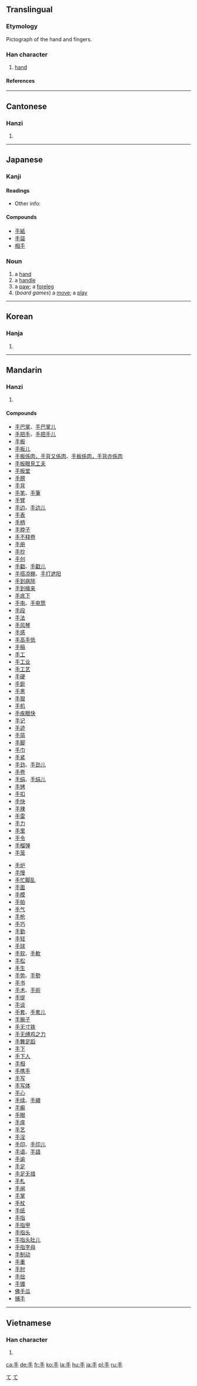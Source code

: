 ==Translingual==
{{stroke order|strokes=4}}
===Etymology===
Pictograph of the hand and fingers.
===Han character===
{{Han char|rn=64|rad=手|as=00|sn=4|four=2050<sub>0</sub>|canj=手 (Q)}}
# [[hand]]
====References====
{{Han ref|kx=0416.280|dkj=11768|dj=0762.090|hdz=31824.010|uh=624B|ud=25163|bh=A4E2|bd=42210}}
----

==Cantonese==
===Hanzi===
{{yue-hanzi|jyut=|y=sau2}}
# {{defn|Cantonese}}
----
== Japanese ==
[[Category:1000_Japanese_basic_words|て]]
=== Kanji ===
{{ja-kanji|grade=1|rs=手00}}
====Readings====
{{ja-readings|on=[[しゅ]](shu), [[しゅう]] (shū)|kun=[[て]] (te), [[てずから]] (tezukara)}}
*Other info:

====Compounds====
*[[手紙]]
*[[手袋]]
*[[相手]]

=== Noun ===
{{janoun|て|te}}



[[Category:Japanese nouns|て]]
#a [[hand]]
#a [[handle]]
#a [[paw]]; a [[foreleg]]
#(''board games'') a [[move]]; a [[play]]
----
==Korean==
===Hanja===
{{ko-hanja|hangeul=수|eumhun=손|rv=su|mr=su|y=swu}}
# {{defn|Korean}}

----
==Mandarin==
===Hanzi===
{{cmn-hanzi|pin=[[shǒu]] (shou3)|wg=shou<sup>3</sup>}}
# {{defn|Mandarin}}

====Compounds====
{{top}}
*[[手巴掌]]、[[手巴掌儿]]
*[[手把手]]、[[手把手儿]]
*[[手板]]
*[[手板儿]]
*[[手板係肉，手背又係肉]]、[[手板係肉，手背亦係肉]]
*[[手板眼見工夫]]
*[[手板堂]]
*[[手膀]]
*[[手背]]
*[[手笔]]、[[手筆]]
*[[手臂]]
*[[手边]]、[[手边儿]]
*[[手表]]
*[[手柄]]
*[[手脖子]]
*[[手不释卷]]
*[[手册]]
*[[手抄]]
*[[手创]]
*[[手戳]]、[[手戳儿]]
*[[手搭凉棚]]、[[手打遮阳]]
*[[手到病除]]
*[[手到擒来]]
*[[手底下]]
*[[手电]]、[[手电筒]]
*[[手段]]
*[[手法]]
*[[手风琴]]
*[[手感]]
*[[手高手低]]
*[[手稿]]
*[[手工]]
*[[手工业]]
*[[手工艺]]
*[[手硬]]
*[[手鈪]]
*[[手黑]]
*[[手狠]]
*[[手机]]
*[[手疾眼快]]
*[[手记]]
*[[手迹]]
*[[手简]]
*[[手脚]]
*[[手巾]]
*[[手紧]]
*[[手劲]]、[[手劲儿]]
*[[手卷]]
*[[手绢]]、[[手绢儿]]
*[[手铐]]
*[[手扣]]
*[[手快]]
*[[手辣]]
*[[手雷]]
*[[手力]]
*[[手里]]
*[[手令]]
*[[手榴弹]]
*[[手笼]]
{{mid}}
*[[手炉]]
*[[手慢]]
*[[手忙脚乱]]
*[[手面]]
*[[手模]]
*[[手帕]]
*[[手气]]
*[[手枪]]
*[[手巧]]
*[[手勤]]
*[[手轻]]
*[[手球]]
*[[手软]]、[[手軟]]
*[[手松]]
*[[手生]]
*[[手势]]、[[手勢]]
*[[手书]]
*[[手术]]、[[手術]]
*[[手提]]
*[[手谈]]
*[[手套]]、[[手套儿]]
*[[手腕子]]
*[[手无寸铁]]
*[[手无缚鸡之力]]
*[[手舞足蹈]]
*[[手下]]
*[[手下人]]
*[[手相]]
*[[手携手]]
*[[手写]]
*[[手写体]]
*[[手心]]
*[[手续]]、[[手續]]
*[[手癣]]
*[[手眼]]
*[[手痒]]
*[[手艺]]
*[[手淫]]
*[[手印]]、[[手印儿]]
*[[手语]]、[[手語]]
*[[手谕]]
*[[手足]]
*[[手足无措]]
*[[手札]]
*[[手闸]]
*[[手掌]]
*[[手杖]]
*[[手纸]]
*[[手指]]
*[[手指甲]]
*[[手指头]]
*[[手指头肚儿]]
*[[手指字母]]
*[[手制动]]
*[[手重]]
*[[手肘]]
*[[手拙]]
*[[手镯]]
*[[佛手瓜]]
*[[捕手]]
{{bottom}}
----

==Vietnamese==
===Han character===
{{vi-hantu|thủ}}
# {{defn|Vietnamese}}





[[ca:手]]
[[de:手]]
[[fr:手]]
[[ko:手]]
[[la:手]]
[[hu:手]]
[[ja:手]]
[[pl:手]]
[[ru:手]]